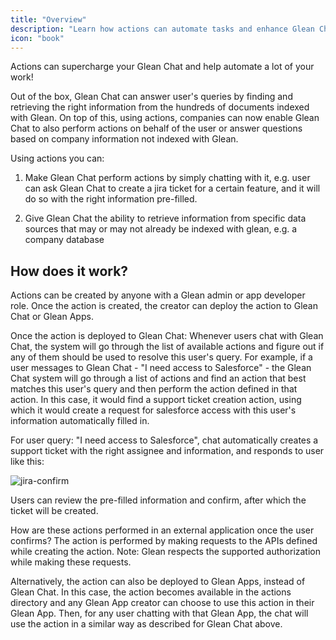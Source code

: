```yaml
---
title: "Overview"
description: "Learn how actions can automate tasks and enhance Glean Chat functionality"
icon: "book"
---
```


Actions can supercharge your Glean Chat and help automate a lot of your work!

Out of the box, Glean Chat can answer user's queries by finding and retrieving the right information from the hundreds of documents indexed with Glean. On top of this, using actions, companies can now enable Glean Chat to also perform actions on behalf of the user or answer questions based on company information not indexed with Glean.

Using actions you can:

1. Make Glean Chat perform actions by simply chatting with it, e.g. user can ask Glean Chat to create a jira ticket for a certain feature, and it will do so with the right information pre-filled.

2. Give Glean Chat the ability to retrieve information from specific data sources that may or may not already be indexed with glean, e.g. a company database

## How does it work?

Actions can be created by anyone with a Glean admin or app developer role. Once the action is created, the creator can deploy the action to Glean Chat or Glean Apps.

Once the action is deployed to Glean Chat:
Whenever users chat with Glean Chat, the system will go through the list of available actions and figure out if any of them should be used to resolve this user's query. For example, if a user messages to Glean Chat - "I need access to Salesforce" - the Glean Chat system will go through a list of actions and find an action that best matches this user's query and then perform the action defined in that action. In this case, it would find a support ticket creation action, using which it would create a request for salesforce access with this user's information automatically filled in.

For user query: "I need access to Salesforce", chat automatically creates a support ticket with the right assignee and information, and responds to user like this:

![jira-confirm](./images/jira-confirm.png)

Users can review the pre-filled information and confirm, after which the ticket will be created.

How are these actions performed in an external application once the user confirms?
The action is performed by making requests to the APIs defined while creating the action.
Note: Glean respects the supported authorization while making these requests.

Alternatively, the action can also be deployed to Glean Apps, instead of Glean Chat. In this case, the action becomes available in the actions directory and any Glean App creator can choose to use this action in their Glean App. Then, for any user chatting with that Glean App, the chat will use the action in a similar way as described for Glean Chat above.